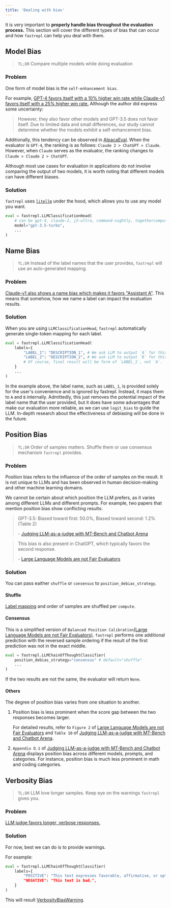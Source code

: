 ```yaml
---
title: 'Dealing with bias'
---
```


It is very important to **properly handle bias throughout the evaluation process.** This section will cover the different types of bias that can occur and how `fastrepl` can help you deal with them.

## Model Bias
> `TL;DR` Compare multiple models while doing evaluation
### Problem
One form of model bias is the `self-enhancement bias`.

For example, [GPT-4 favors itself with a 10% higher win rate while Claude-v1 favors itself with a 25% higher win rate.](https://arxiv.org/pdf/2306.05685.pdf) Although the author did express some uncertainty:

> However, they also favor other models and GPT-3.5 does not favor itself. Due to limited data and small differences, our study cannot determine whether the models exhibit a self-enhancement bias.

Additionally, this tendency can be observed in [AlpacaEval](https://tatsu-lab.github.io/alpaca_eval/). When the evaluator is `GPT-4`, the ranking is as follows: `Claude 2 > ChatGPT > Claude`. However, when `Claude` serves as the evaluator, the ranking changes to `Claude > Claude 2 > ChatGPT`.

Although most use cases for evaluation in applications do not involve comparing the output of two models, it is worth noting that different models can have different biases.

### Solution
`fastrepl` uses [`litellm`](https://github.com/BerriAI/litellm) under the hood, which allows you to use any model you want.

```python
eval = fastrepl.LLMClassificationHead(
    # can be gpt-4, claude-2, j2-ultra, command-nightly, togethercomputer/llama-2-70b-chat and more...
    model="gpt-3.5-turbo",
    ...
)
```

## Name Bias
> `TL;DR` Instead of the label names that the user provides, `fastrepl` will use an auto-generated mapping.

### Problem
[Claude-v1 also shows a name bias which makes it favors "Assistant A"](https://arxiv.org/pdf/2306.05685.pdf). This means that somehow, how we name a label can impact the evaluation results.

### Solution
When you are using `LLMClassificationHead`, `fastrepl` automatically generate single-token mapping for each label.

```python
eval = fastrepl.LLMClassificationHead(
    labels={
        "LABEL_1": "DESCRIPTION_1", # We ask LLM to output `A` for this
        "LABEL_2": "DESCRIPTION_2", # We ask LLM to output `B` for this
        # Of course, final result will be form of `LABEL_1`, not `A`.
    }
    ...
)
```

In the example above, the label name, such as `LABEL_1`, is provided solely for the user's convenience and is ignored by fastrepl. Instead, it maps them to `A` and `B` internally. Admittedly, this just removes the potential impact of the label name that the user provided, but it does have some advantages that make our evaluation more reliable, as we can use `logit_bias` to guide the LLM. In-depth research about the effectiveness of debiasing will be done in the future.

## Position Bias
> `TL;DR` Order of samples matters. Shuffle them or use consensus mechanism `fastrepl` provides.
### Problem
Position bias refers to the influence of the order of samples on the result. It is not unique to LLMs and has been observed in human decision-making and other machine learning domains.

We cannot be certain about which position the LLM prefers, as it varies among different LLMs and different prompts. For example, two papers that mention position bias show conflicting results:

> GPT-3.5: Biased toward first: 50.0%, Biased toward second: 1.2% (Table 2)
>
> \- [Judging LLM-as-a-judge with MT-Bench and Chatbot Arena](https://arxiv.org/pdf/2306.05685.pdf)


> This bias is also present in ChatGPT, which typically favors the second response.
>
> \- [Large Language Models are not Fair Evaluators](https://arxiv.org/pdf/2305.17926.pdf)


### Solution
You can pass eaither `shuffle` or `consensus` to `position_debias_strategy`.

#### Shuffle
[Label mapping](#name-bias) and order of samples are shuffled per `compute`.

#### Consensus
This is a simplified version of `Balanced Position Calibration`[(Large Language Models are not Fair Evaluators)](https://arxiv.org/pdf/2305.17926.pdf). `fastrepl` performs one additional prediction with the reversed sample ordering if the result of the first prediction was not in the exact middle.

```python
eval = fastrepl.LLMChainOfThoughtClassifier(
    position_debias_strategy="consensus" # default="shuffle"
    ...
)
```

If the two results are not the same, the evaluator will return `None`.

#### Others
The degree of position bias varies from one situation to another.

1. Position bias is less prominent when the score gap between the two responses becomes larger.

    For detailed results, refer to `Figure 2` of [Large Language Models are not Fair Evaluators](https://arxiv.org/pdf/2305.17926.pdf) and `Table 10` of [Judging LLM-as-a-judge with MT-Bench and Chatbot Arena](https://arxiv.org/pdf/2306.05685.pdf).

2. `Appendix D.1` of [Judging LLM-as-a-judge with MT-Bench and Chatbot Arena](https://arxiv.org/pdf/2306.05685.pdf) displays position bias across different models, prompts, and categories. For instance, position bias is much less prominent in math and coding categories.


## Verbosity Bias
> `TL;DR` LLM love longer samples. Keep eye on the warnings `fastrepl` gives you.
### Problem
[LLM judge favors longer, verbose responses.](https://arxiv.org/pdf/2306.05685.pdf)

### Solution
For now, best we can do is to provide warnings.

For example:

```python
eval = fastrepl.LLMChainOfThoughtClassifier(
    labels={
        "POSITIVE": "This text expresses favorable, affirmative, or optimistic sentiments, conveying a sense of happiness, satisfaction, or positivity in its tone and content."",
        "NEGATIVE": "This text is bad.",
    }
)
```

This will result [VerbosityBiasWarning](miscellaneous/warnings_and_errors.md#verbositybias).

